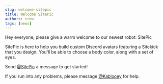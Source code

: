 ```yaml
---
slug: welcome-sitepic
title: Welcome SitePic
authors: crow
tags: [news]
---
```


Hey everyone, please give a warm welcome to our newest robot: SitePic

<!-- truncate-->

SitePic is here to help you build custom Discord avatars featuring a Sitekick that you design. You'll be able to choose a body color, along with a set of eyes.

Send [@SitePic](https://discord.com/channels/@me/769179649644691457) a message to get started!

If you run into any problems, please message [@Kablooey](https://discord.com/channels/@me/653394550580183050) for help.